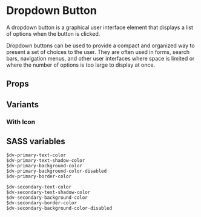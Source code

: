 

<Meta of={DropdownButtonStories} />

# Dropdown Button

A dropdown button is a graphical user interface element that displays a list of options when the button is clicked.

Dropdown buttons can be used to provide a compact and organized way to present a set of choices to the user. They are
often used in forms, search bars, navigation menus, and other user interfaces where space is limited or where the number
of options is too large to display at once.

<Canvas of={DropdownButtonStories.Default} />

## Props

<Controls />

## Variants

<Canvas of={DropdownButtonStories.Variants} />

### With Icon

<Canvas of={DropdownButtonStories.WithIcon} />

## SASS variables

```
$dv-primary-text-color
$dv-primary-text-shadow-color
$dv-primary-background-color
$dv-primary-background-color-disabled
$dv-primary-border-color

$dv-secondary-text-color
$dv-secondary-text-shadow-color
$dv-secondary-background-color
$dv-secondary-border-color
$dv-secondary-background-color-disabled
```